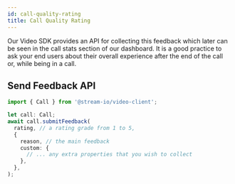```yaml
---
id: call-quality-rating
title: Call Quality Rating
---
```


Our Video SDK provides an API for collecting this feedback which later can be seen in the call stats section of our dashboard.
It is a good practice to ask your end users about their overall experience after the end of the call or, while being in a call.

## Send Feedback API

```ts
import { Call } from '@stream-io/video-client';

let call: Call;
await call.submitFeedback(
  rating, // a rating grade from 1 to 5,
  {
    reason, // the main feedback
    custom: {
      // ... any extra properties that you wish to collect
    },
  },
);
```
